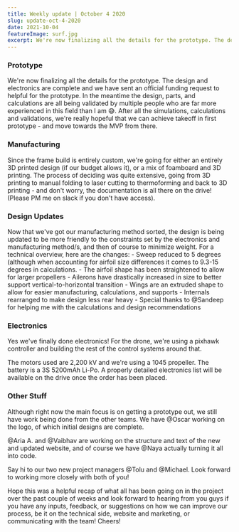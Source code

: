 ```yaml
---
title: Weekly update | October 4 2020
slug: update-oct-4-2020
date: 2021-10-04
featureImage: surf.jpg
excerpt: We're now finalizing all the details for the prototype. The design and electronics are complete and we have sent an official funding request to helpful for the prototype.
---
```


### Prototype

We're now finalizing all the details for the prototype. The design and electronics are complete and we have sent an official funding request to helpful for the prototype. In the meantime the design, parts, and calculations are all being validated by multiple people who are far more experienced in this field than I am :sweat_smile:. After all the simulations, calculations and validations, we're really hopeful that we can achieve takeoff in first prototype - and move towards the MVP from there.

### Manufacturing

Since the frame build is entirely custom, we're going for either an entirely 3D printed design (if our budget allows it), or a mix of foamboard and 3D printing. The process of deciding was quite extensive, going from 3D printing to manual folding to laser cutting to thermoforming and back to 3D printing - and don't worry, the documentation is all there on the drive! (Please PM me on slack if you don't have access).

### Design Updates

Now that we've got our manufacturing method sorted, the design is being updated to be more friendly to the constraints set by the electronics and manufacturing method/s, and then of course to minimize weight. For a technical overview, here are the changes: - Sweep reduced to 5 degrees (although when accounting for airfoil size differences it comes to 9.3-15 degrees in calculations. - The airfoil shape has been straightened to allow for larger propellers - Ailerons have drastically increased in size to better support vertical-to-horizontal transition - Wings are an extruded shape to allow for easier manufacturing, calculations, and supports - Internals rearranged to make design less rear heavy - Special thanks to @Sandeep for helping me with the calculations and design recommendations

### Electronics

Yes we've finally done electronics! For the drone, we're using a pixhawk controller and building the rest of the control systems around that.

The motors used are 2,200 kV and we're using a 1045 propeller. The battery is a 3S 5200mAh Li-Po. A properly detailed electronics list will be available on the drive once the order has been placed.

### Other Stuff

Although right now the main focus is on getting a prototype out, we still have work being done from the other teams.
We have @Oscar working on the logo, of which initial designs are complete.

@Aria A. and @Vaibhav are working on the structure and text of the new and updated website, and of course we have @Naya actually turning it all into code.

Say hi to our two new project managers @Tolu and @Michael. Look forward to working more closely with both of you!

Hope this was a helpful recap of what all has been going on in the project over the past couple of weeks and look forward to hearing from you guys if you have any inputs, feedback, or suggestions on how we can improve our process, be it on the technical side, website and marketing, or communicating with the team! Cheers!
